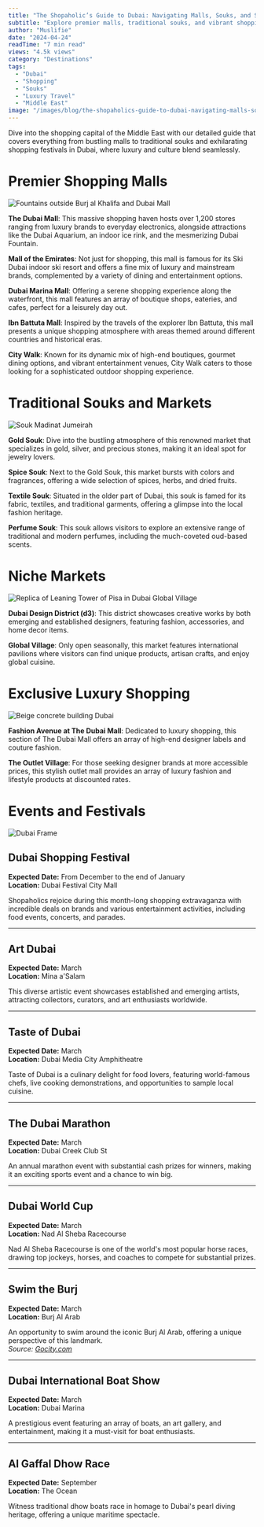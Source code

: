 ```yaml
---
title: "The Shopaholic’s Guide to Dubai: Navigating Malls, Souks, and Shopping Festivals"
subtitle: "Explore premier malls, traditional souks, and vibrant shopping festivals across Dubai"
author: "Muslifie"
date: "2024-04-24"
readTime: "7 min read"
views: "4.5k views"
category: "Destinations"
tags:
  - "Dubai"
  - "Shopping"
  - "Souks"
  - "Luxury Travel"
  - "Middle East"
image: "/images/blog/the-shopaholics-guide-to-dubai-navigating-malls-souks-and-shopping-festivals-749937.webp"
---
```


Dive into the shopping capital of the Middle East with our detailed guide that covers everything from bustling malls to traditional souks and exhilarating shopping festivals in Dubai, where luxury and culture blend seamlessly.

# Premier Shopping Malls

![Fountains outside Burj al Khalifa and Dubai Mall](/images/blog/kent-tupas-bhfp2ty52yw-unsplash-2_600x600.webp)

**The Dubai Mall**: This massive shopping haven hosts over 1,200 stores ranging from luxury brands to everyday electronics, alongside attractions like the Dubai Aquarium, an indoor ice rink, and the mesmerizing Dubai Fountain.

**Mall of the Emirates**: Not just for shopping, this mall is famous for its Ski Dubai indoor ski resort and offers a fine mix of luxury and mainstream brands, complemented by a variety of dining and entertainment options.

**Dubai Marina Mall**: Offering a serene shopping experience along the waterfront, this mall features an array of boutique shops, eateries, and cafes, perfect for a leisurely day out.

**Ibn Battuta Mall**: Inspired by the travels of the explorer Ibn Battuta, this mall presents a unique shopping atmosphere with areas themed around different countries and historical eras.

**City Walk**: Known for its dynamic mix of high-end boutiques, gourmet dining options, and vibrant entertainment venues, City Walk caters to those looking for a sophisticated outdoor shopping experience.

# Traditional Souks and Markets

![Souk Madinat Jumeirah](/images/blog/zosia-szopka-ffmpeawaxtk-unsplash_1_600x600.webp)

**Gold Souk**: Dive into the bustling atmosphere of this renowned market that specializes in gold, silver, and precious stones, making it an ideal spot for jewelry lovers.

**Spice Souk**: Next to the Gold Souk, this market bursts with colors and fragrances, offering a wide selection of spices, herbs, and dried fruits.

**Textile Souk**: Situated in the older part of Dubai, this souk is famed for its fabric, textiles, and traditional garments, offering a glimpse into the local fashion heritage.

**Perfume Souk**: This souk allows visitors to explore an extensive range of traditional and modern perfumes, including the much-coveted oud-based scents.

# Niche Markets

![Replica of Leaning Tower of Pisa in Dubai Global Village](/images/blog/pexels-prisoj-suresh-934503-6673891_600x600.webp)

**Dubai Design District (d3)**: This district showcases creative works by both emerging and established designers, featuring fashion, accessories, and home decor items.

**Global Village**: Only open seasonally, this market features international pavilions where visitors can find unique products, artisan crafts, and enjoy global cuisine.

# Exclusive Luxury Shopping

![Beige concrete building Dubai](/images/blog/pexels-amar-saleem-15661-70441_600x600.webp)

**Fashion Avenue at The Dubai Mall**: Dedicated to luxury shopping, this section of The Dubai Mall offers an array of high-end designer labels and couture fashion.

**The Outlet Village**: For those seeking designer brands at more accessible prices, this stylish outlet mall provides an array of luxury fashion and lifestyle products at discounted rates.

# Events and Festivals

![Dubai Frame](/images/blog/ahmed-aldaie-lvsrpz-0b8o-unsplash_1_600x600.webp)

## Dubai Shopping Festival

**Expected Date:** From December to the end of January  
**Location:** Dubai Festival City Mall

Shopaholics rejoice during this month-long shopping extravaganza with incredible deals on brands and various entertainment activities, including food events, concerts, and parades.

---

## Art Dubai

**Expected Date:** March  
**Location:** Mina a'Salam

This diverse artistic event showcases established and emerging artists, attracting collectors, curators, and art enthusiasts worldwide.

---

## Taste of Dubai

**Expected Date:** March  
**Location:** Dubai Media City Amphitheatre

Taste of Dubai is a culinary delight for food lovers, featuring world-famous chefs, live cooking demonstrations, and opportunities to sample local cuisine.

---

## The Dubai Marathon

**Expected Date:** March  
**Location:** Dubai Creek Club St

An annual marathon event with substantial cash prizes for winners, making it an exciting sports event and a chance to win big.

---

## Dubai World Cup

**Expected Date:** March  
**Location:** Nad Al Sheba Racecourse

Nad Al Sheba Racecourse is one of the world's most popular horse races, drawing top jockeys, horses, and coaches to compete for substantial prizes.

---

## Swim the Burj

**Expected Date:** March  
**Location:** Burj Al Arab

An opportunity to swim around the iconic Burj Al Arab, offering a unique perspective of this landmark.  
_Source: [Gocity.com](https://gocity.com/dubai/en-us/blog/dubai-events-and-festivals)_

---

## Dubai International Boat Show

**Expected Date:** March  
**Location:** Dubai Marina

A prestigious event featuring an array of boats, an art gallery, and entertainment, making it a must-visit for boat enthusiasts.

---

## Al Gaffal Dhow Race

**Expected Date:** September  
**Location:** The Ocean

Witness traditional dhow boats race in homage to Dubai's pearl diving heritage, offering a unique maritime spectacle.
